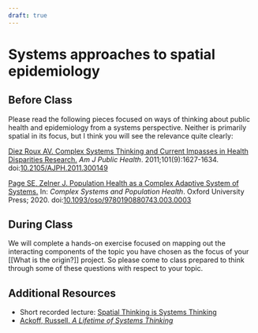```yaml
---
draft: true
---
```


# Systems approaches to spatial epidemiology

## Before Class

Please read the following pieces focused on ways of thinking about public health and epidemiology from a systems perspective. Neither is primarily spatial in its focus, but I think you will see the relevance quite clearly:

[Diez Roux AV. Complex Systems Thinking and Current Impasses in Health Disparities Research.](https://www.dropbox.com/s/cwlbkcvcns2h798/diez_roux_2011_complex_systems_thinking_and_current_impasses_in_health_disparities_research2.pdf?dl=0) _Am J Public Health_. 2011;101(9):1627-1634. doi:[10.2105/AJPH.2011.300149](https://doi.org/10.2105/AJPH.2011.300149)

[Page SE, Zelner J. Population Health as a Complex Adaptive System of Systems.](https://www.dropbox.com/s/v13s5ko7a0g50ia/page_zelner_2020_population_health_as_a_complex_adaptive_system_of_systems.pdf?dl=0) In: _Complex Systems and Population Health_. Oxford University Press; 2020. doi:[10.1093/oso/9780190880743.003.0003](https://doi.org/10.1093/oso/9780190880743.003.0003)

## During Class
We will complete a hands-on exercise focused on mapping out the interacting components of the topic you have chosen as the focus of your [[What is the origin?]] project. So please come to class prepared to think through some of these questions with respect to your topic.

## Additional Resources

- Short recorded lecture: [Spatial Thinking is Systems Thinking](https://www.dropbox.com/s/t3iyyzejb84ud81/EPID592_01-05_Spatial%20Thinking%20is%20Systems%20Thinking_COURSERA.mp4?dl=0)
- [Ackoff, Russell. *A Lifetime of Systems Thinking*](https://thesystemsthinker.com/a-lifetime-of-systems-thinking/)
